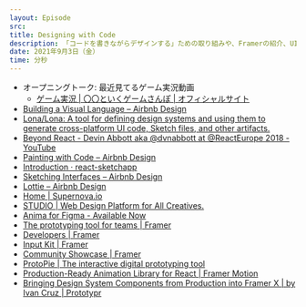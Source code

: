 ```yaml
---
layout: Episode
src: 
title: Designing with Code
description: 「コードを書きながらデザインする」ための取り組みや、Framerの紹介、UIデザインツールの未来などについて話しました。
date: 2021年9月3日（金）
time: 分秒
---
```


- オープニングトーク: 最近見てるゲーム実況動画
    - [ゲーム実況 | 〇〇といくゲームさんぽ | オフィシャルサイト](https://www.saynum.com/)
- [Building a Visual Language – Airbnb Design](https://airbnb.design/building-a-visual-language/)
- [Lona/Lona: A tool for defining design systems and using them to generate cross-platform UI code, Sketch files, and other artifacts.](https://github.com/Lona/Lona)
- [Beyond React - Devin Abbott aka @dvnabbott at @ReactEurope 2018 - YouTube](https://www.youtube.com/watch?v=HVwLOcllTfI)
- [Painting with Code – Airbnb Design](https://airbnb.design/painting-with-code/)
- [Introduction · react-sketchapp](http://airbnb.io/react-sketchapp/)
- [Sketching Interfaces – Airbnb Design](https://airbnb.design/sketching-interfaces/)
- [Lottie – Airbnb Design](https://airbnb.design/introducing-lottie/)
- [Home | Supernova.io](https://www.supernova.io/)
- [STUDIO | Web Design Platform for All Creatives.](https://studio.design/)
- [Anima for Figma - Available Now](https://www.animaapp.com/figma)
- [The prototyping tool for teams | Framer](https://www.framer.com/)
- [Developers | Framer](https://www.framer.com/developers/)
- [Input Kit | Framer](https://www.framer.com/input-kit/)
- [Community Showcase | Framer](https://www.framer.com/showcase/)
- [ProtoPie | The interactive digital prototyping tool](https://www.protopie.io/)
- [Production-Ready Animation Library for React | Framer Motion](https://www.framer.com/motion/)
- [Bringing Design System Components from Production into Framer X | by Ivan Cruz | Prototypr](https://blog.prototypr.io/bringing-design-system-components-from-production-into-framer-x-786e89be2250)

